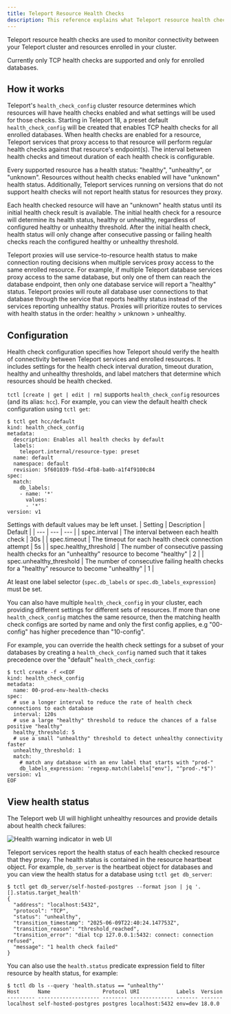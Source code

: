 ```yaml
---
title: Teleport Resource Health Checks
description: This reference explains what Teleport resource health checks are, how they work, how to configure them, and how to view resource health status.
---
```


Teleport resource health checks are used to monitor connectivity between your Teleport cluster and resources enrolled in your cluster.

Currently only TCP health checks are supported and only for enrolled databases.

## How it works

Teleport's `health_check_config` cluster resource determines which resources will have health checks enabled and what settings will be used for those checks.
Starting in Teleport 18, a preset default `health_check_config` will be created that enables TCP health checks for all enrolled databases.
When health checks are enabled for a resource, Teleport services that proxy access to that resource will perform regular health checks against that resource's endpoint(s).
The interval between health checks and timeout duration of each health check is configurable.

Every supported resource has a health status: "healthy", "unhealthy", or "unknown".
Resources without health checks enabled will have "unknown" health status.
Additionally, Teleport services running on versions that do not support health checks will not report health status for resources they proxy.

Each health checked resource will have an "unknown" health status until its initial health check result is available.
The initial health check for a resource will determine its health status, healthy or unhealthy, regardless of configured healthy or unhealthy threshold.
After the initial health check, health status will only change after consecutive passing or failing health checks reach the configured healthy or unhealthy threshold.

<Admonition type="tip">
Teleport proxies will use service-to-resource health status to make connection routing decisions when multiple services proxy access to the same enrolled resource.
For example, if multiple Teleport database services proxy access to the same database, but only one of them can reach the database endpoint, then only one database service will report a "healthy" status.
Teleport proxies will route all database user connections to that database through the service that reports healthy status instead of the services reporting unhealthy status.
Proxies will prioritize routes to services with health status in the order: healthy > unknown > unhealthy.
</Admonition>

## Configuration

Health check configuration specifies how Teleport should verify the health of connectivity between Teleport services and enrolled resources.
It includes settings for the health check interval duration, timeout duration, healthy and unhealthy thresholds, and label matchers that determine which resources should be health checked.

`tctl [create | get | edit | rm]` supports `health_check_config` resources (and its alias: `hcc`).
For example, you can view the default health check configuration using `tctl get`:

```code
$ tctl get hcc/default
kind: health_check_config
metadata:
  description: Enables all health checks by default
  labels:
    teleport.internal/resource-type: preset
  name: default
  namespace: default
  revision: 5f601039-fb5d-4fb8-ba0b-a1f4f9100c84
spec:
  match:
    db_labels:
    - name: '*'
      values:
      - '*'
version: v1
```

Settings with default values may be left unset.
| Setting | Description | Default |
| --- | --- | --- |
| spec.interval | The interval between each health check | 30s |
| spec.timeout | The timeout for each health check connection attempt | 5s |
| spec.healthy_threshold | The number of consecutive passing health checks for an "unhealthy" resource to become "healthy" | 2 |
| spec.unhealthy_threshold | The number of consecutive failing health checks for a "healthy" resource to become "unhealthy" | 1 |

At least one label selector (`spec.db_labels` or `spec.db_labels_expression`) must be set.

You can also have multiple `health_check_config` in your cluster, each providing different settings for different sets of resources.
If more than one `health_check_config` matches the same resource, then the matching health check configs are sorted by name and only the first config applies, e.g "00-config" has higher precedence than "10-config".

For example, you can override the health check settings for a subset of your databases by creating a `health_check_config` named such that it takes precedence over the "default" `health_check_config`:

```code
$ tctl create -f <<EOF
kind: health_check_config
metadata:
  name: 00-prod-env-health-checks
spec:
  # use a longer interval to reduce the rate of health check connections to each database
  interval: 120s
  # use a large "healthy" threshold to reduce the chances of a false positive "healthy" 
  healthy_threshold: 5
  # use a small "unhealthy" threshold to detect unhealthy connectivity faster
  unhealthy_threshold: 1
  match:
    # match any database with an env label that starts with "prod-" 
    db_labels_expression: 'regexp.match(labels["env"], "^prod-.*$")'
version: v1
EOF
```

## View health status

The Teleport web UI will highlight unhealthy resources and provide details about health check failures:

![Health warning indicator in web UI](../../img/resource-health-check/health-warning-indicator.png)

Teleport services report the health status of each health checked resource that they proxy.
The health status is contained in the resource heartbeat object.
For example, `db_server` is the heartbeat object for databases and you can view the health status for a database using `tctl get db_server`:

```code
$ tctl get db_server/self-hosted-postgres --format json | jq '.[].status.target_health'
{
  "address": "localhost:5432",
  "protocol": "TCP",
  "status": "unhealthy",
  "transition_timestamp": "2025-06-09T22:40:24.147753Z",
  "transition_reason": "threshold_reached",
  "transition_error": "dial tcp 127.0.0.1:5432: connect: connection refused",
  "message": "1 health check failed"
}
```

You can also use the `health.status` predicate expression field to filter resource by health status, for example:

```code
$ tctl db ls --query 'health.status == "unhealthy"'
Host      Name                 Protocol URI            Labels  Version
--------- -------------------- -------- -------------- ------- -------
localhost self-hosted-postgres postgres localhost:5432 env=dev 18.0.0
```
